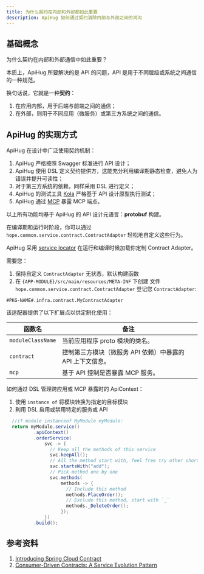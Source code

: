 ```yaml
---
title: 为什么契约在内部和外部都如此重要
description: ApiHug 如何通过契约消除内部与外部之间的鸿沟
---
```




## 基础概念

<TipInfo>
  为什么契约在内部和外部通信中如此重要？
</TipInfo>

本质上，ApiHug 所要解决的是 API 的问题，API 是用于不同层级或系统之间通信的一种规范。

换句话说，它就是一种**契约**：

1. 在应用内部，用于后端与前端之间的通信；
2. 在外部，则用于不同应用（微服务）或第三方系统之间的通信。


## ApiHug 的实现方式

ApiHug 在设计中广泛使用契约机制：

1. ApiHug 严格按照 Swagger 标准进行 API 设计；
2. ApiHug 使用 DSL 定义契约提供方，这能充分利用编译期静态检查，避免人为错误并提升可读性；
3. 对于第三方系统的依赖，同样采用 DSL 进行定义；
4. ApiHug 的测试工具 [Kola](/zhCN-docs/kola) 严格基于 API 设计原型执行测试；
5. ApiHug 通过 [MCP](/zhCN-docs/mcp/001_start) 暴露 MCP 端点。

以上所有功能均基于 ApiHug 的 API 设计元语言：**protobuf** 构建。

在编译期和运行时阶段，你可以通过 `hope.common.service.contract.ContractAdapter` 轻松地自定义这些行为。

ApiHug 采用 [service locator](https://www.oracle.com/java/technologies/service-locator.html)  在运行和编译时候加载你定制 Contract Adapter。

需要您：

1. 保持自定义 `ContractAdapter` 无状态，默认构建函数
2. 在 `{APP-MODULE}/src/main/resources/META-INF` 下创建 文件 `hope.common.service.contract.ContractAdapter` 登记您 `ContractAdapter`:

```
#PKG-NAME#.infra.contract.MyContractAdapter
```

该适配器提供了以下扩展点以供定制化使用：

| 函数名               | 备注                                 |
|-------------------|------------------------------------|
| `moduleClassName` | 当前应用程序 proto 模块的类名。                |
| `contract`        | 控制第三方模块（微服务 API 依赖）中暴露的 API 上下文信息。 |
| `mcp`             | 基于 API 控制是否暴露 MCP 服务。              |


如何通过 DSL 管理跨应用或 MCP 暴露时的 ApiContext：

1. 使用 `instance of` 将模块转换为指定的目标模块
2. 利用 DSL 启用或禁用特定的服务或 API

```java
  //if module instanceof MyModule myModule: 
  return myModule.service()
          .apiContext()
          .orderService(
              svc -> {
                // Keep all the methods of this service
                svc.keepAll();
                // All the method start with, feel free try other shortcut
                svc.startsWith("add");
                // Pick method one by one
                svc.methods(
                    methods -> {
                      // Include this method
                      methods.PlaceOrder();
                      // Exclude this method, start with `_`
                      methods._DeleteOrder();
                    });
              })
          .build();
```

## 参考资料

1. [Introducing Spring Cloud Contract](https://docs.spring.io/spring-cloud-contract/reference/getting-started/introducing-spring-cloud-contract.html)
2. [Consumer-Driven Contracts: A Service Evolution Pattern](https://martinfowler.com/articles/consumerDrivenContracts.html)
